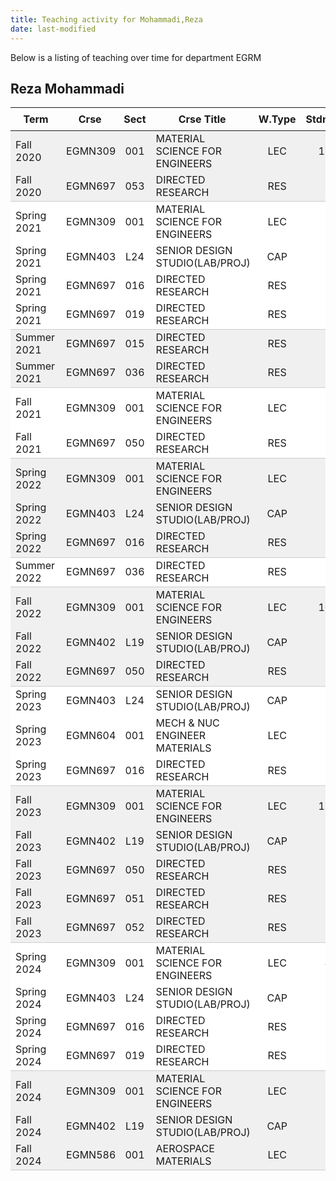 ```yaml
---
title: Teaching activity for Mohammadi,Reza
date: last-modified
---
```


Below is a listing of teaching over time for department EGRM


## Reza Mohammadi

<style type="text/css">
#T_ee187 table {
  width: 100%;
  border-collapse: collapse;
}
#T_ee187 th {
  text-align: center;
  padding: 8px;
}
#T_ee187 td:nth-child(1) {
  padding-right: 10px;
  text-align: left;
}
#T_ee187 td:nth-child(2) {
  padding-right: 5px;
  text-align: left;
}
#T_ee187  td:nth-child(4) {
  padding-right: 5px;
  text-align: left;
}
#T_ee187 td:nth-child(3) {
  text-align: center;
}
#T_ee187  td:nth-child(5) {
  text-align: center;
}
#T_ee187 td:nth-child(6) {
  text-align: right;
}
#T_ee187  td:nth-child(7) {
  text-align: right;
}
#T_ee187_row0_col0, #T_ee187_row0_col1, #T_ee187_row0_col2, #T_ee187_row0_col3, #T_ee187_row0_col4, #T_ee187_row0_col5, #T_ee187_row0_col6, #T_ee187_row6_col0, #T_ee187_row6_col1, #T_ee187_row6_col2, #T_ee187_row6_col3, #T_ee187_row6_col4, #T_ee187_row6_col5, #T_ee187_row6_col6, #T_ee187_row10_col0, #T_ee187_row10_col1, #T_ee187_row10_col2, #T_ee187_row10_col3, #T_ee187_row10_col4, #T_ee187_row10_col5, #T_ee187_row10_col6, #T_ee187_row11_col0, #T_ee187_row11_col1, #T_ee187_row11_col2, #T_ee187_row11_col3, #T_ee187_row11_col4, #T_ee187_row11_col5, #T_ee187_row11_col6, #T_ee187_row14_col0, #T_ee187_row14_col1, #T_ee187_row14_col2, #T_ee187_row14_col3, #T_ee187_row14_col4, #T_ee187_row14_col5, #T_ee187_row14_col6, #T_ee187_row15_col0, #T_ee187_row15_col1, #T_ee187_row15_col2, #T_ee187_row15_col3, #T_ee187_row15_col4, #T_ee187_row15_col5, #T_ee187_row15_col6, #T_ee187_row20_col0, #T_ee187_row20_col1, #T_ee187_row20_col2, #T_ee187_row20_col3, #T_ee187_row20_col4, #T_ee187_row20_col5, #T_ee187_row20_col6, #T_ee187_row21_col0, #T_ee187_row21_col1, #T_ee187_row21_col2, #T_ee187_row21_col3, #T_ee187_row21_col4, #T_ee187_row21_col5, #T_ee187_row21_col6, #T_ee187_row22_col0, #T_ee187_row22_col1, #T_ee187_row22_col2, #T_ee187_row22_col3, #T_ee187_row22_col4, #T_ee187_row22_col5, #T_ee187_row22_col6, #T_ee187_row23_col0, #T_ee187_row23_col1, #T_ee187_row23_col2, #T_ee187_row23_col3, #T_ee187_row23_col4, #T_ee187_row23_col5, #T_ee187_row23_col6, #T_ee187_row29_col0, #T_ee187_row29_col1, #T_ee187_row29_col2, #T_ee187_row29_col3, #T_ee187_row29_col4, #T_ee187_row29_col5, #T_ee187_row29_col6, #T_ee187_row30_col0, #T_ee187_row30_col1, #T_ee187_row30_col2, #T_ee187_row30_col3, #T_ee187_row30_col4, #T_ee187_row30_col5, #T_ee187_row30_col6 {
  background-color: #f0f0f0;
  border-bottom: none;
}
#T_ee187_row1_col0, #T_ee187_row1_col1, #T_ee187_row1_col2, #T_ee187_row1_col3, #T_ee187_row1_col4, #T_ee187_row1_col5, #T_ee187_row1_col6, #T_ee187_row7_col0, #T_ee187_row7_col1, #T_ee187_row7_col2, #T_ee187_row7_col3, #T_ee187_row7_col4, #T_ee187_row7_col5, #T_ee187_row7_col6, #T_ee187_row12_col0, #T_ee187_row12_col1, #T_ee187_row12_col2, #T_ee187_row12_col3, #T_ee187_row12_col4, #T_ee187_row12_col5, #T_ee187_row12_col6, #T_ee187_row16_col0, #T_ee187_row16_col1, #T_ee187_row16_col2, #T_ee187_row16_col3, #T_ee187_row16_col4, #T_ee187_row16_col5, #T_ee187_row16_col6, #T_ee187_row24_col0, #T_ee187_row24_col1, #T_ee187_row24_col2, #T_ee187_row24_col3, #T_ee187_row24_col4, #T_ee187_row24_col5, #T_ee187_row24_col6, #T_ee187_row31_col0, #T_ee187_row31_col1, #T_ee187_row31_col2, #T_ee187_row31_col3, #T_ee187_row31_col4, #T_ee187_row31_col5, #T_ee187_row31_col6 {
  background-color: #f0f0f0;
  border-bottom: 1px solid #ccc;
}
#T_ee187_row2_col0, #T_ee187_row2_col1, #T_ee187_row2_col2, #T_ee187_row2_col3, #T_ee187_row2_col4, #T_ee187_row2_col5, #T_ee187_row2_col6, #T_ee187_row3_col0, #T_ee187_row3_col1, #T_ee187_row3_col2, #T_ee187_row3_col3, #T_ee187_row3_col4, #T_ee187_row3_col5, #T_ee187_row3_col6, #T_ee187_row4_col0, #T_ee187_row4_col1, #T_ee187_row4_col2, #T_ee187_row4_col3, #T_ee187_row4_col4, #T_ee187_row4_col5, #T_ee187_row4_col6, #T_ee187_row8_col0, #T_ee187_row8_col1, #T_ee187_row8_col2, #T_ee187_row8_col3, #T_ee187_row8_col4, #T_ee187_row8_col5, #T_ee187_row8_col6, #T_ee187_row17_col0, #T_ee187_row17_col1, #T_ee187_row17_col2, #T_ee187_row17_col3, #T_ee187_row17_col4, #T_ee187_row17_col5, #T_ee187_row17_col6, #T_ee187_row18_col0, #T_ee187_row18_col1, #T_ee187_row18_col2, #T_ee187_row18_col3, #T_ee187_row18_col4, #T_ee187_row18_col5, #T_ee187_row18_col6, #T_ee187_row25_col0, #T_ee187_row25_col1, #T_ee187_row25_col2, #T_ee187_row25_col3, #T_ee187_row25_col4, #T_ee187_row25_col5, #T_ee187_row25_col6, #T_ee187_row26_col0, #T_ee187_row26_col1, #T_ee187_row26_col2, #T_ee187_row26_col3, #T_ee187_row26_col4, #T_ee187_row26_col5, #T_ee187_row26_col6, #T_ee187_row27_col0, #T_ee187_row27_col1, #T_ee187_row27_col2, #T_ee187_row27_col3, #T_ee187_row27_col4, #T_ee187_row27_col5, #T_ee187_row27_col6 {
  background-color: #ffffff;
  border-bottom: none;
}
#T_ee187_row5_col0, #T_ee187_row5_col1, #T_ee187_row5_col2, #T_ee187_row5_col3, #T_ee187_row5_col4, #T_ee187_row5_col5, #T_ee187_row5_col6, #T_ee187_row9_col0, #T_ee187_row9_col1, #T_ee187_row9_col2, #T_ee187_row9_col3, #T_ee187_row9_col4, #T_ee187_row9_col5, #T_ee187_row9_col6, #T_ee187_row13_col0, #T_ee187_row13_col1, #T_ee187_row13_col2, #T_ee187_row13_col3, #T_ee187_row13_col4, #T_ee187_row13_col5, #T_ee187_row13_col6, #T_ee187_row19_col0, #T_ee187_row19_col1, #T_ee187_row19_col2, #T_ee187_row19_col3, #T_ee187_row19_col4, #T_ee187_row19_col5, #T_ee187_row19_col6, #T_ee187_row28_col0, #T_ee187_row28_col1, #T_ee187_row28_col2, #T_ee187_row28_col3, #T_ee187_row28_col4, #T_ee187_row28_col5, #T_ee187_row28_col6 {
  background-color: #ffffff;
  border-bottom: 1px solid #ccc;
}
</style>
<table id="T_ee187">
  <thead>
    <tr>
      <th id="T_ee187_level0_col0" class="col_heading level0 col0" >Term</th>
      <th id="T_ee187_level0_col1" class="col_heading level0 col1" >Crse</th>
      <th id="T_ee187_level0_col2" class="col_heading level0 col2" >Sect</th>
      <th id="T_ee187_level0_col3" class="col_heading level0 col3" >Crse Title</th>
      <th id="T_ee187_level0_col4" class="col_heading level0 col4" >W.Type</th>
      <th id="T_ee187_level0_col5" class="col_heading level0 col5" >Stdnts</th>
      <th id="T_ee187_level0_col6" class="col_heading level0 col6" >Hours</th>
    </tr>
  </thead>
  <tbody>
    <tr>
      <td id="T_ee187_row0_col0" class="data row0 col0" >Fall 2020</td>
      <td id="T_ee187_row0_col1" class="data row0 col1" >EGMN309</td>
      <td id="T_ee187_row0_col2" class="data row0 col2" >001</td>
      <td id="T_ee187_row0_col3" class="data row0 col3" >MATERIAL SCIENCE FOR ENGINEERS</td>
      <td id="T_ee187_row0_col4" class="data row0 col4" >LEC</td>
      <td id="T_ee187_row0_col5" class="data row0 col5" >125</td>
      <td id="T_ee187_row0_col6" class="data row0 col6" >375</td>
    </tr>
    <tr>
      <td id="T_ee187_row1_col0" class="data row1 col0" >Fall 2020</td>
      <td id="T_ee187_row1_col1" class="data row1 col1" >EGMN697</td>
      <td id="T_ee187_row1_col2" class="data row1 col2" >053</td>
      <td id="T_ee187_row1_col3" class="data row1 col3" >DIRECTED RESEARCH</td>
      <td id="T_ee187_row1_col4" class="data row1 col4" >RES</td>
      <td id="T_ee187_row1_col5" class="data row1 col5" >1</td>
      <td id="T_ee187_row1_col6" class="data row1 col6" >9</td>
    </tr>
    <tr>
      <td id="T_ee187_row2_col0" class="data row2 col0" >Spring 2021</td>
      <td id="T_ee187_row2_col1" class="data row2 col1" >EGMN309</td>
      <td id="T_ee187_row2_col2" class="data row2 col2" >001</td>
      <td id="T_ee187_row2_col3" class="data row2 col3" >MATERIAL SCIENCE FOR ENGINEERS</td>
      <td id="T_ee187_row2_col4" class="data row2 col4" >LEC</td>
      <td id="T_ee187_row2_col5" class="data row2 col5" >18</td>
      <td id="T_ee187_row2_col6" class="data row2 col6" >54</td>
    </tr>
    <tr>
      <td id="T_ee187_row3_col0" class="data row3 col0" >Spring 2021</td>
      <td id="T_ee187_row3_col1" class="data row3 col1" >EGMN403</td>
      <td id="T_ee187_row3_col2" class="data row3 col2" >L24</td>
      <td id="T_ee187_row3_col3" class="data row3 col3" >SENIOR DESIGN STUDIO(LAB/PROJ)</td>
      <td id="T_ee187_row3_col4" class="data row3 col4" >CAP</td>
      <td id="T_ee187_row3_col5" class="data row3 col5" >4</td>
      <td id="T_ee187_row3_col6" class="data row3 col6" >8</td>
    </tr>
    <tr>
      <td id="T_ee187_row4_col0" class="data row4 col0" >Spring 2021</td>
      <td id="T_ee187_row4_col1" class="data row4 col1" >EGMN697</td>
      <td id="T_ee187_row4_col2" class="data row4 col2" >016</td>
      <td id="T_ee187_row4_col3" class="data row4 col3" >DIRECTED RESEARCH</td>
      <td id="T_ee187_row4_col4" class="data row4 col4" >RES</td>
      <td id="T_ee187_row4_col5" class="data row4 col5" >1</td>
      <td id="T_ee187_row4_col6" class="data row4 col6" >1</td>
    </tr>
    <tr>
      <td id="T_ee187_row5_col0" class="data row5 col0" >Spring 2021</td>
      <td id="T_ee187_row5_col1" class="data row5 col1" >EGMN697</td>
      <td id="T_ee187_row5_col2" class="data row5 col2" >019</td>
      <td id="T_ee187_row5_col3" class="data row5 col3" >DIRECTED RESEARCH</td>
      <td id="T_ee187_row5_col4" class="data row5 col4" >RES</td>
      <td id="T_ee187_row5_col5" class="data row5 col5" >1</td>
      <td id="T_ee187_row5_col6" class="data row5 col6" >9</td>
    </tr>
    <tr>
      <td id="T_ee187_row6_col0" class="data row6 col0" >Summer 2021</td>
      <td id="T_ee187_row6_col1" class="data row6 col1" >EGMN697</td>
      <td id="T_ee187_row6_col2" class="data row6 col2" >015</td>
      <td id="T_ee187_row6_col3" class="data row6 col3" >DIRECTED RESEARCH</td>
      <td id="T_ee187_row6_col4" class="data row6 col4" >RES</td>
      <td id="T_ee187_row6_col5" class="data row6 col5" >1</td>
      <td id="T_ee187_row6_col6" class="data row6 col6" >1</td>
    </tr>
    <tr>
      <td id="T_ee187_row7_col0" class="data row7 col0" >Summer 2021</td>
      <td id="T_ee187_row7_col1" class="data row7 col1" >EGMN697</td>
      <td id="T_ee187_row7_col2" class="data row7 col2" >036</td>
      <td id="T_ee187_row7_col3" class="data row7 col3" >DIRECTED RESEARCH</td>
      <td id="T_ee187_row7_col4" class="data row7 col4" >RES</td>
      <td id="T_ee187_row7_col5" class="data row7 col5" >1</td>
      <td id="T_ee187_row7_col6" class="data row7 col6" >3</td>
    </tr>
    <tr>
      <td id="T_ee187_row8_col0" class="data row8 col0" >Fall 2021</td>
      <td id="T_ee187_row8_col1" class="data row8 col1" >EGMN309</td>
      <td id="T_ee187_row8_col2" class="data row8 col2" >001</td>
      <td id="T_ee187_row8_col3" class="data row8 col3" >MATERIAL SCIENCE FOR ENGINEERS</td>
      <td id="T_ee187_row8_col4" class="data row8 col4" >LEC</td>
      <td id="T_ee187_row8_col5" class="data row8 col5" >85</td>
      <td id="T_ee187_row8_col6" class="data row8 col6" >255</td>
    </tr>
    <tr>
      <td id="T_ee187_row9_col0" class="data row9 col0" >Fall 2021</td>
      <td id="T_ee187_row9_col1" class="data row9 col1" >EGMN697</td>
      <td id="T_ee187_row9_col2" class="data row9 col2" >050</td>
      <td id="T_ee187_row9_col3" class="data row9 col3" >DIRECTED RESEARCH</td>
      <td id="T_ee187_row9_col4" class="data row9 col4" >RES</td>
      <td id="T_ee187_row9_col5" class="data row9 col5" >1</td>
      <td id="T_ee187_row9_col6" class="data row9 col6" >1</td>
    </tr>
    <tr>
      <td id="T_ee187_row10_col0" class="data row10 col0" >Spring 2022</td>
      <td id="T_ee187_row10_col1" class="data row10 col1" >EGMN309</td>
      <td id="T_ee187_row10_col2" class="data row10 col2" >001</td>
      <td id="T_ee187_row10_col3" class="data row10 col3" >MATERIAL SCIENCE FOR ENGINEERS</td>
      <td id="T_ee187_row10_col4" class="data row10 col4" >LEC</td>
      <td id="T_ee187_row10_col5" class="data row10 col5" >25</td>
      <td id="T_ee187_row10_col6" class="data row10 col6" >75</td>
    </tr>
    <tr>
      <td id="T_ee187_row11_col0" class="data row11 col0" >Spring 2022</td>
      <td id="T_ee187_row11_col1" class="data row11 col1" >EGMN403</td>
      <td id="T_ee187_row11_col2" class="data row11 col2" >L24</td>
      <td id="T_ee187_row11_col3" class="data row11 col3" >SENIOR DESIGN STUDIO(LAB/PROJ)</td>
      <td id="T_ee187_row11_col4" class="data row11 col4" >CAP</td>
      <td id="T_ee187_row11_col5" class="data row11 col5" >2</td>
      <td id="T_ee187_row11_col6" class="data row11 col6" >4</td>
    </tr>
    <tr>
      <td id="T_ee187_row12_col0" class="data row12 col0" >Spring 2022</td>
      <td id="T_ee187_row12_col1" class="data row12 col1" >EGMN697</td>
      <td id="T_ee187_row12_col2" class="data row12 col2" >016</td>
      <td id="T_ee187_row12_col3" class="data row12 col3" >DIRECTED RESEARCH</td>
      <td id="T_ee187_row12_col4" class="data row12 col4" >RES</td>
      <td id="T_ee187_row12_col5" class="data row12 col5" >2</td>
      <td id="T_ee187_row12_col6" class="data row12 col6" >2</td>
    </tr>
    <tr>
      <td id="T_ee187_row13_col0" class="data row13 col0" >Summer 2022</td>
      <td id="T_ee187_row13_col1" class="data row13 col1" >EGMN697</td>
      <td id="T_ee187_row13_col2" class="data row13 col2" >036</td>
      <td id="T_ee187_row13_col3" class="data row13 col3" >DIRECTED RESEARCH</td>
      <td id="T_ee187_row13_col4" class="data row13 col4" >RES</td>
      <td id="T_ee187_row13_col5" class="data row13 col5" >1</td>
      <td id="T_ee187_row13_col6" class="data row13 col6" >3</td>
    </tr>
    <tr>
      <td id="T_ee187_row14_col0" class="data row14 col0" >Fall 2022</td>
      <td id="T_ee187_row14_col1" class="data row14 col1" >EGMN309</td>
      <td id="T_ee187_row14_col2" class="data row14 col2" >001</td>
      <td id="T_ee187_row14_col3" class="data row14 col3" >MATERIAL SCIENCE FOR ENGINEERS</td>
      <td id="T_ee187_row14_col4" class="data row14 col4" >LEC</td>
      <td id="T_ee187_row14_col5" class="data row14 col5" >100</td>
      <td id="T_ee187_row14_col6" class="data row14 col6" >300</td>
    </tr>
    <tr>
      <td id="T_ee187_row15_col0" class="data row15 col0" >Fall 2022</td>
      <td id="T_ee187_row15_col1" class="data row15 col1" >EGMN402</td>
      <td id="T_ee187_row15_col2" class="data row15 col2" >L19</td>
      <td id="T_ee187_row15_col3" class="data row15 col3" >SENIOR DESIGN STUDIO(LAB/PROJ)</td>
      <td id="T_ee187_row15_col4" class="data row15 col4" >CAP</td>
      <td id="T_ee187_row15_col5" class="data row15 col5" >2</td>
      <td id="T_ee187_row15_col6" class="data row15 col6" >4</td>
    </tr>
    <tr>
      <td id="T_ee187_row16_col0" class="data row16 col0" >Fall 2022</td>
      <td id="T_ee187_row16_col1" class="data row16 col1" >EGMN697</td>
      <td id="T_ee187_row16_col2" class="data row16 col2" >050</td>
      <td id="T_ee187_row16_col3" class="data row16 col3" >DIRECTED RESEARCH</td>
      <td id="T_ee187_row16_col4" class="data row16 col4" >RES</td>
      <td id="T_ee187_row16_col5" class="data row16 col5" >1</td>
      <td id="T_ee187_row16_col6" class="data row16 col6" >1</td>
    </tr>
    <tr>
      <td id="T_ee187_row17_col0" class="data row17 col0" >Spring 2023</td>
      <td id="T_ee187_row17_col1" class="data row17 col1" >EGMN403</td>
      <td id="T_ee187_row17_col2" class="data row17 col2" >L24</td>
      <td id="T_ee187_row17_col3" class="data row17 col3" >SENIOR DESIGN STUDIO(LAB/PROJ)</td>
      <td id="T_ee187_row17_col4" class="data row17 col4" >CAP</td>
      <td id="T_ee187_row17_col5" class="data row17 col5" >2</td>
      <td id="T_ee187_row17_col6" class="data row17 col6" >4</td>
    </tr>
    <tr>
      <td id="T_ee187_row18_col0" class="data row18 col0" >Spring 2023</td>
      <td id="T_ee187_row18_col1" class="data row18 col1" >EGMN604</td>
      <td id="T_ee187_row18_col2" class="data row18 col2" >001</td>
      <td id="T_ee187_row18_col3" class="data row18 col3" >MECH & NUC ENGINEER MATERIALS</td>
      <td id="T_ee187_row18_col4" class="data row18 col4" >LEC</td>
      <td id="T_ee187_row18_col5" class="data row18 col5" >19</td>
      <td id="T_ee187_row18_col6" class="data row18 col6" >57</td>
    </tr>
    <tr>
      <td id="T_ee187_row19_col0" class="data row19 col0" >Spring 2023</td>
      <td id="T_ee187_row19_col1" class="data row19 col1" >EGMN697</td>
      <td id="T_ee187_row19_col2" class="data row19 col2" >016</td>
      <td id="T_ee187_row19_col3" class="data row19 col3" >DIRECTED RESEARCH</td>
      <td id="T_ee187_row19_col4" class="data row19 col4" >RES</td>
      <td id="T_ee187_row19_col5" class="data row19 col5" >1</td>
      <td id="T_ee187_row19_col6" class="data row19 col6" >1</td>
    </tr>
    <tr>
      <td id="T_ee187_row20_col0" class="data row20 col0" >Fall 2023</td>
      <td id="T_ee187_row20_col1" class="data row20 col1" >EGMN309</td>
      <td id="T_ee187_row20_col2" class="data row20 col2" >001</td>
      <td id="T_ee187_row20_col3" class="data row20 col3" >MATERIAL SCIENCE FOR ENGINEERS</td>
      <td id="T_ee187_row20_col4" class="data row20 col4" >LEC</td>
      <td id="T_ee187_row20_col5" class="data row20 col5" >115</td>
      <td id="T_ee187_row20_col6" class="data row20 col6" >345</td>
    </tr>
    <tr>
      <td id="T_ee187_row21_col0" class="data row21 col0" >Fall 2023</td>
      <td id="T_ee187_row21_col1" class="data row21 col1" >EGMN402</td>
      <td id="T_ee187_row21_col2" class="data row21 col2" >L19</td>
      <td id="T_ee187_row21_col3" class="data row21 col3" >SENIOR DESIGN STUDIO(LAB/PROJ)</td>
      <td id="T_ee187_row21_col4" class="data row21 col4" >CAP</td>
      <td id="T_ee187_row21_col5" class="data row21 col5" >2</td>
      <td id="T_ee187_row21_col6" class="data row21 col6" >4</td>
    </tr>
    <tr>
      <td id="T_ee187_row22_col0" class="data row22 col0" >Fall 2023</td>
      <td id="T_ee187_row22_col1" class="data row22 col1" >EGMN697</td>
      <td id="T_ee187_row22_col2" class="data row22 col2" >050</td>
      <td id="T_ee187_row22_col3" class="data row22 col3" >DIRECTED RESEARCH</td>
      <td id="T_ee187_row22_col4" class="data row22 col4" >RES</td>
      <td id="T_ee187_row22_col5" class="data row22 col5" >1</td>
      <td id="T_ee187_row22_col6" class="data row22 col6" >1</td>
    </tr>
    <tr>
      <td id="T_ee187_row23_col0" class="data row23 col0" >Fall 2023</td>
      <td id="T_ee187_row23_col1" class="data row23 col1" >EGMN697</td>
      <td id="T_ee187_row23_col2" class="data row23 col2" >051</td>
      <td id="T_ee187_row23_col3" class="data row23 col3" >DIRECTED RESEARCH</td>
      <td id="T_ee187_row23_col4" class="data row23 col4" >RES</td>
      <td id="T_ee187_row23_col5" class="data row23 col5" >1</td>
      <td id="T_ee187_row23_col6" class="data row23 col6" >3</td>
    </tr>
    <tr>
      <td id="T_ee187_row24_col0" class="data row24 col0" >Fall 2023</td>
      <td id="T_ee187_row24_col1" class="data row24 col1" >EGMN697</td>
      <td id="T_ee187_row24_col2" class="data row24 col2" >052</td>
      <td id="T_ee187_row24_col3" class="data row24 col3" >DIRECTED RESEARCH</td>
      <td id="T_ee187_row24_col4" class="data row24 col4" >RES</td>
      <td id="T_ee187_row24_col5" class="data row24 col5" >1</td>
      <td id="T_ee187_row24_col6" class="data row24 col6" >6</td>
    </tr>
    <tr>
      <td id="T_ee187_row25_col0" class="data row25 col0" >Spring 2024</td>
      <td id="T_ee187_row25_col1" class="data row25 col1" >EGMN309</td>
      <td id="T_ee187_row25_col2" class="data row25 col2" >001</td>
      <td id="T_ee187_row25_col3" class="data row25 col3" >MATERIAL SCIENCE FOR ENGINEERS</td>
      <td id="T_ee187_row25_col4" class="data row25 col4" >LEC</td>
      <td id="T_ee187_row25_col5" class="data row25 col5" >44</td>
      <td id="T_ee187_row25_col6" class="data row25 col6" >132</td>
    </tr>
    <tr>
      <td id="T_ee187_row26_col0" class="data row26 col0" >Spring 2024</td>
      <td id="T_ee187_row26_col1" class="data row26 col1" >EGMN403</td>
      <td id="T_ee187_row26_col2" class="data row26 col2" >L24</td>
      <td id="T_ee187_row26_col3" class="data row26 col3" >SENIOR DESIGN STUDIO(LAB/PROJ)</td>
      <td id="T_ee187_row26_col4" class="data row26 col4" >CAP</td>
      <td id="T_ee187_row26_col5" class="data row26 col5" >2</td>
      <td id="T_ee187_row26_col6" class="data row26 col6" >4</td>
    </tr>
    <tr>
      <td id="T_ee187_row27_col0" class="data row27 col0" >Spring 2024</td>
      <td id="T_ee187_row27_col1" class="data row27 col1" >EGMN697</td>
      <td id="T_ee187_row27_col2" class="data row27 col2" >016</td>
      <td id="T_ee187_row27_col3" class="data row27 col3" >DIRECTED RESEARCH</td>
      <td id="T_ee187_row27_col4" class="data row27 col4" >RES</td>
      <td id="T_ee187_row27_col5" class="data row27 col5" >1</td>
      <td id="T_ee187_row27_col6" class="data row27 col6" >1</td>
    </tr>
    <tr>
      <td id="T_ee187_row28_col0" class="data row28 col0" >Spring 2024</td>
      <td id="T_ee187_row28_col1" class="data row28 col1" >EGMN697</td>
      <td id="T_ee187_row28_col2" class="data row28 col2" >019</td>
      <td id="T_ee187_row28_col3" class="data row28 col3" >DIRECTED RESEARCH</td>
      <td id="T_ee187_row28_col4" class="data row28 col4" >RES</td>
      <td id="T_ee187_row28_col5" class="data row28 col5" >1</td>
      <td id="T_ee187_row28_col6" class="data row28 col6" >9</td>
    </tr>
    <tr>
      <td id="T_ee187_row29_col0" class="data row29 col0" >Fall 2024</td>
      <td id="T_ee187_row29_col1" class="data row29 col1" >EGMN309</td>
      <td id="T_ee187_row29_col2" class="data row29 col2" >001</td>
      <td id="T_ee187_row29_col3" class="data row29 col3" >MATERIAL SCIENCE FOR ENGINEERS</td>
      <td id="T_ee187_row29_col4" class="data row29 col4" >LEC</td>
      <td id="T_ee187_row29_col5" class="data row29 col5" >94</td>
      <td id="T_ee187_row29_col6" class="data row29 col6" >282</td>
    </tr>
    <tr>
      <td id="T_ee187_row30_col0" class="data row30 col0" >Fall 2024</td>
      <td id="T_ee187_row30_col1" class="data row30 col1" >EGMN402</td>
      <td id="T_ee187_row30_col2" class="data row30 col2" >L19</td>
      <td id="T_ee187_row30_col3" class="data row30 col3" >SENIOR DESIGN STUDIO(LAB/PROJ)</td>
      <td id="T_ee187_row30_col4" class="data row30 col4" >CAP</td>
      <td id="T_ee187_row30_col5" class="data row30 col5" >2</td>
      <td id="T_ee187_row30_col6" class="data row30 col6" >4</td>
    </tr>
    <tr>
      <td id="T_ee187_row31_col0" class="data row31 col0" >Fall 2024</td>
      <td id="T_ee187_row31_col1" class="data row31 col1" >EGMN586</td>
      <td id="T_ee187_row31_col2" class="data row31 col2" >001</td>
      <td id="T_ee187_row31_col3" class="data row31 col3" >AEROSPACE MATERIALS</td>
      <td id="T_ee187_row31_col4" class="data row31 col4" >LEC</td>
      <td id="T_ee187_row31_col5" class="data row31 col5" >26</td>
      <td id="T_ee187_row31_col6" class="data row31 col6" >78</td>
    </tr>
  </tbody>
</table>


